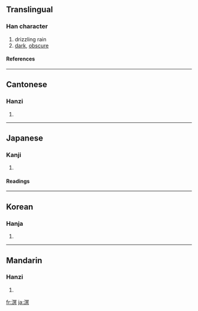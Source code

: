 ==Translingual==
===Han character===
{{Han char|rn=85|rad=水|as=10|sn=13|four=3718<sub>0</sub>|canj=水月日金 (EBAC)}}
# drizzling rain
# [[dark]], [[obscure]]
====References====
{{Han ref|kx=0640.020|dkj=17947|dj=1046.240|hdz=31709.050|uh=6E9F|ud=28319|bh=DE48|bd=56904}}

----
==Cantonese==
===Hanzi===
{{yue-hanzi|jyut=|y=ming4}}
# {{defn|Cantonese}}

----
==Japanese==
===Kanji===
{{ja-kanji|grade=|rs=水10}}
# {{defn|Japanese}} 
====Readings====
{{ja-readings|on=[[めい]] (mei)|kun=[[くらい]] (kurai), [[うみ]] (umi)}}

----
==Korean==
===Hanja===
{{ko-hanja|hangeul=명|eumhun=|rv=myeong|mr=myŏng|y=myeng}}
# {{defn|Korean}}

----
==Mandarin==
===Hanzi===
{{cmn-hanzi|pin=[[míng]] ([[ming2]])|wg=ming<sup>2</sup>}}
# {{defn|Mandarin}}

[[fr:溟]]
[[ja:溟]]